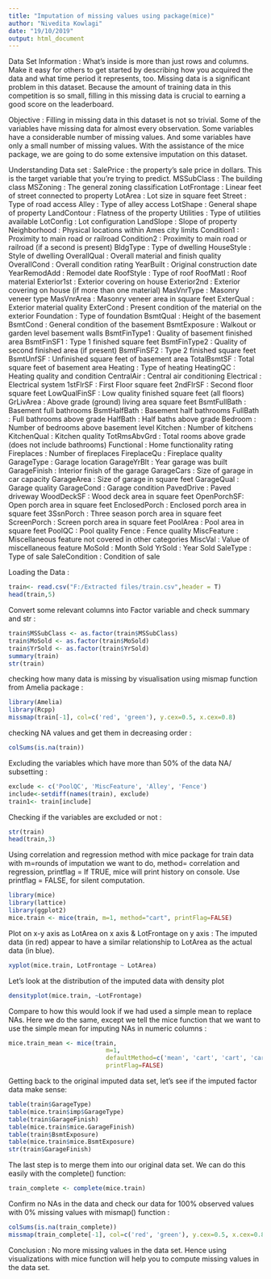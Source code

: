 ---
title: "Imputation of missing values using package(mice)"
author: "Nivedita Kowlagi"
date: "19/10/2019"
output: html_document
---
Data Set Information :
What's inside is more than just rows and columns. Make it easy for others to get started by describing how you acquired the data and what time period it represents, too. Missing data is a significant problem in this dataset. Because the amount of training data in this competition is so small, filling in this missing data is crucial to earning a good score on the leaderboard. 

Objective :
Filling in missing data in this dataset is not so trivial. Some of the variables have missing data for almost every observation. 
Some variables have a considerable number of missing values. And some variables have only a small number of missing values. 
With the assistance of the mice package, we are going to do some extensive imputation on this dataset.

Understanding Data set : 
SalePrice : the property's sale price in dollars. This is the target variable that you're trying to predict.
MSSubClass : The building class
MSZoning : The general zoning classification
LotFrontage : Linear feet of street connected to property
LotArea : Lot size in square feet
Street : Type of road access
Alley : Type of alley access
LotShape : General shape of property
LandContour : Flatness of the property
Utilities : Type of utilities available
LotConfig : Lot configuration
LandSlope : Slope of property
Neighborhood : Physical locations within Ames city limits
Condition1 : Proximity to main road or railroad
Condition2 : Proximity to main road or railroad (if a second is present)
BldgType : Type of dwelling
HouseStyle : Style of dwelling
OverallQual : Overall material and finish quality
OverallCond : Overall condition rating
YearBuilt : Original construction date
YearRemodAdd : Remodel date
RoofStyle : Type of roof
RoofMatl : Roof material
Exterior1st : Exterior covering on house
Exterior2nd : Exterior covering on house (if more than one material)
MasVnrType : Masonry veneer type
MasVnrArea : Masonry veneer area in square feet
ExterQual : Exterior material quality
ExterCond : Present condition of the material on the exterior
Foundation : Type of foundation
BsmtQual : Height of the basement
BsmtCond : General condition of the basement
BsmtExposure : Walkout or garden level basement walls
BsmtFinType1 : Quality of basement finished area
BsmtFinSF1 : Type 1 finished square feet
BsmtFinType2 : Quality of second finished area (if present)
BsmtFinSF2 : Type 2 finished square feet
BsmtUnfSF : Unfinished square feet of basement area
TotalBsmtSF : Total square feet of basement area
Heating : Type of heating
HeatingQC : Heating quality and condition
CentralAir : Central air conditioning
Electrical : Electrical system
1stFlrSF : First Floor square feet
2ndFlrSF : Second floor square feet
LowQualFinSF : Low quality finished square feet (all floors)
GrLivArea : Above grade (ground) living area square feet
BsmtFullBath : Basement full bathrooms
BsmtHalfBath : Basement half bathrooms
FullBath : Full bathrooms above grade
HalfBath : Half baths above grade
Bedroom : Number of bedrooms above basement level
Kitchen : Number of kitchens
KitchenQual : Kitchen quality
TotRmsAbvGrd : Total rooms above grade (does not include bathrooms)
Functional : Home functionality rating
Fireplaces : Number of fireplaces
FireplaceQu : Fireplace quality
GarageType : Garage location
GarageYrBlt : Year garage was built
GarageFinish : Interior finish of the garage
GarageCars : Size of garage in car capacity
GarageArea : Size of garage in square feet
GarageQual : Garage quality
GarageCond : Garage condition
PavedDrive : Paved driveway
WoodDeckSF : Wood deck area in square feet
OpenPorchSF: Open porch area in square feet
EnclosedPorch : Enclosed porch area in square feet
3SsnPorch : Three season porch area in square feet
ScreenPorch : Screen porch area in square feet
PoolArea : Pool area in square feet
PoolQC : Pool quality
Fence : Fence quality
MiscFeature : Miscellaneous feature not covered in other categories
MiscVal : Value of miscellaneous feature
MoSold : Month Sold
YrSold : Year Sold
SaleType : Type of sale
SaleCondition : Condition of sale

Loading the Data :
```{r}
train<- read.csv("F:/Extracted files/train.csv",header = T)
head(train,5)
```

Convert some relevant columns into Factor variable and check summary and str :
```{r}
train$MSSubClass <- as.factor(train$MSSubClass)
train$MoSold <- as.factor(train$MoSold)
train$YrSold <- as.factor(train$YrSold)
summary(train)
str(train)
```

checking how many data is missing by visualisation using mismap function from Amelia package :
```{r}
library(Amelia)
library(Rcpp)
missmap(train[-1], col=c('red', 'green'), y.cex=0.5, x.cex=0.8)
```

checking NA values and get them in decreasing order :
```{r}
colSums(is.na(train))
```

Excluding the variables which have more than 50% of the data NA/ subsetting :  
```{r}
exclude <- c('PoolQC', 'MiscFeature', 'Alley', 'Fence')
include<-setdiff(names(train), exclude)
train1<- train[include]
```

Checking if the variables are excluded or not : 
```{r}
str(train)
head(train,3)
```


Using correlation and regression method with mice package for train data with 
m=rounds of imputation we want to do, 
method= correlation and regression, 
printflag = If TRUE, mice will print history on console. 
Use 
printflag = FALSE, for silent computation.
```{r}
library(mice)
library(lattice)
library(ggplot2)
mice.train <- mice(train, m=1, method="cart", printFlag=FALSE)
```

Plot on x-y axis as LotArea on x axis & LotFrontage on y axis :
The imputed data (in red) appear to have a similar relationship to LotArea as the actual data (in blue).
```{r}
xyplot(mice.train, LotFrontage ~ LotArea)

```

Let's look at the distribution of the imputed data with density plot
```{r}
densityplot(mice.train, ~LotFrontage)
```

Compare to how this would look if we had used a simple mean to replace NAs. 
Here we do the same, except we tell the mice function that we want to use the simple mean for imputing NAs in numeric columns :
```{r}
mice.train_mean <- mice(train, 
                           m=1, 
                           defaultMethod=c('mean', 'cart', 'cart', 'cart'),
                           printFlag=FALSE)
```

Getting back to the original imputed data set, let's see if the imputed factor data make sense: 
```{r}
table(train$GarageType) 
table(mice.train$imp$GarageType)
table(train$GarageFinish)
table(mice.train$mice.GarageFinish)
table(train$BsmtExposure)
table(mice.train$mice.BsmtExposure)
str(train$GarageFinish)
```

The last step is to merge them into our original data set. We can do this easily with the complete() function:
```{r}
train_complete <- complete(mice.train)
```

Confirm no NAs in the data and check our data for 100% observed values with 0% missing values with mismap() function :
```{r}
colSums(is.na(train_complete))
missmap(train_complete[-1], col=c('red', 'green'), y.cex=0.5, x.cex=0.8)
```

Conclusion :
No more missing values in the data set. Hence using visualizations with mice function will help you to compute missing values in the data set. 